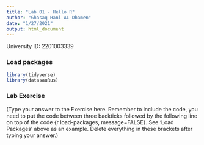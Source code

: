 ```yaml
---
title: "Lab 01 - Hello R"
author: "Ghasaq Hani AL-Dhamen"
date: "1/27/2021"
output: html_document
---
```


University ID: 2201003339

### Load packages

```r
library(tidyverse) 
library(datasauRus)
```


### Lab Exercise

(Type your answer to the Exercise here. Remember to include the code, you need to put the code between three backticks followed by the following line on top of the code {r load-packages, message=FALSE}. See 'Load Packages' above as an example. Delete everything in these brackets after typing your answer.)
